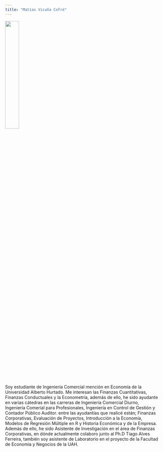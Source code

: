 ```yaml
---
title: "Matías Vicuña Cofré"
---
```


![](images/IMG_7249.jpg){width="30%"}

Soy estudiante de Ingeniería Comercial mención en Economía de la Universidad Alberto Hurtado. Me interesan las Finanzas Cuantitativas, Finanzas Conductuales y la Econometría, además de ello, he sido ayudante en varias cátedras en las carreras de Ingeniería Comercial Diurno, Ingeniería Comerial para Profesionales, Ingeniería en Control de Gestión y Contador Público Auditor. entre las ayudantías que realicé están; Finanzas Corporativas, Evaluación de Proyectos, Introducción a la Economía, Modelos de Regresión Múltiple en R y Historia Económica y de la Empresa. Además de ello, he sido Asistente de Investigación en el área de Finanzas Corporativas, en dónde actualmente colaboro junto al Ph.D Tiago Alves Ferreira, también soy asistente de Laboratorio en el proyecto de la Facultad de Economía y Negocios de la UAH.
